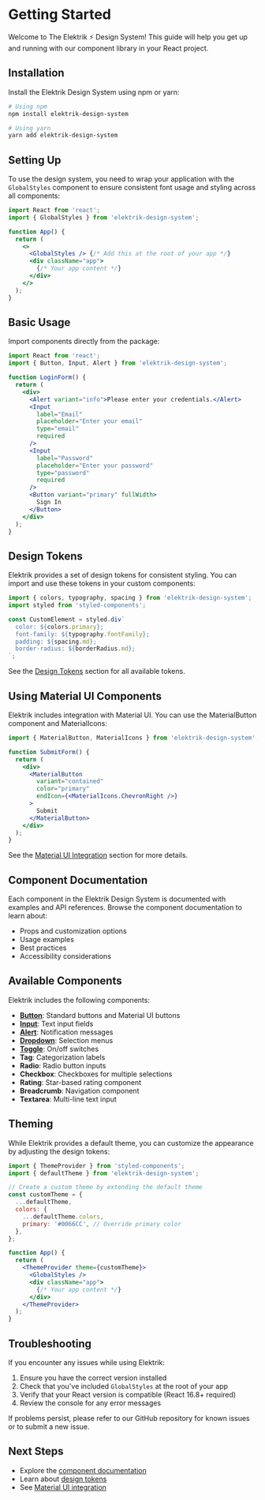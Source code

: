 
<Meta title="Documentation/Getting Started" />

# Getting Started

Welcome to The Elektrik ⚡ Design System! This guide will help you get up and running with our component library in your React project.

## Installation

Install the Elektrik Design System using npm or yarn:

```bash
# Using npm
npm install elektrik-design-system

# Using yarn
yarn add elektrik-design-system
```

## Setting Up

To use the design system, you need to wrap your application with the `GlobalStyles` component to ensure consistent font usage and styling across all components:

```jsx
import React from 'react';
import { GlobalStyles } from 'elektrik-design-system';

function App() {
  return (
    <>
      <GlobalStyles /> {/* Add this at the root of your app */}
      <div className="app">
        {/* Your app content */}
      </div>
    </>
  );
}
```

## Basic Usage

Import components directly from the package:

```jsx
import React from 'react';
import { Button, Input, Alert } from 'elektrik-design-system';

function LoginForm() {
  return (
    <div>
      <Alert variant="info">Please enter your credentials.</Alert>
      <Input 
        label="Email" 
        placeholder="Enter your email" 
        type="email" 
        required 
      />
      <Input 
        label="Password" 
        placeholder="Enter your password" 
        type="password" 
        required 
      />
      <Button variant="primary" fullWidth>
        Sign In
      </Button>
    </div>
  );
}
```

## Design Tokens

Elektrik provides a set of design tokens for consistent styling. You can import and use these tokens in your custom components:

```jsx
import { colors, typography, spacing } from 'elektrik-design-system';
import styled from 'styled-components';

const CustomElement = styled.div`
  color: ${colors.primary};
  font-family: ${typography.fontFamily};
  padding: ${spacing.md};
  border-radius: ${borderRadius.md};
`;
```

See the [Design Tokens](/docs/documentation-design-tokens--docs) section for all available tokens.

## Using Material UI Components

Elektrik includes integration with Material UI. You can use the MaterialButton component and MaterialIcons:

```jsx
import { MaterialButton, MaterialIcons } from 'elektrik-design-system';

function SubmitForm() {
  return (
    <div>
      <MaterialButton 
        variant="contained" 
        color="primary"
        endIcon={<MaterialIcons.ChevronRight />}
      >
        Submit
      </MaterialButton>
    </div>
  );
}
```

See the [Material UI Integration](/docs/documentation-material-ui-integration--docs) section for more details.

## Component Documentation

Each component in the Elektrik Design System is documented with examples and API references. Browse the component documentation to learn about:

- Props and customization options
- Usage examples
- Best practices
- Accessibility considerations

## Available Components

Elektrik includes the following components:

- **[Button](/docs/documentation-components-button--docs)**: Standard buttons and Material UI buttons
- **[Input](/docs/documentation-components-input--docs)**: Text input fields
- **[Alert](/docs/documentation-components-alert--docs)**: Notification messages
- **[Dropdown](/docs/documentation-components-dropdown--docs)**: Selection menus
- **[Toggle](/docs/documentation-components-toggle--docs)**: On/off switches
- **Tag**: Categorization labels
- **Radio**: Radio button inputs
- **Checkbox**: Checkboxes for multiple selections
- **Rating**: Star-based rating component
- **Breadcrumb**: Navigation component
- **Textarea**: Multi-line text input

## Theming

While Elektrik provides a default theme, you can customize the appearance by adjusting the design tokens:

```jsx
import { ThemeProvider } from 'styled-components';
import { defaultTheme } from 'elektrik-design-system';

// Create a custom theme by extending the default theme
const customTheme = {
  ...defaultTheme,
  colors: {
    ...defaultTheme.colors,
    primary: '#0066CC', // Override primary color
  },
};

function App() {
  return (
    <ThemeProvider theme={customTheme}>
      <GlobalStyles />
      <div className="app">
        {/* Your app content */}
      </div>
    </ThemeProvider>
  );
}
```

## Troubleshooting

If you encounter any issues while using Elektrik:

1. Ensure you have the correct version installed
2. Check that you've included `GlobalStyles` at the root of your app
3. Verify that your React version is compatible (React 16.8+ required)
4. Review the console for any error messages

If problems persist, please refer to our GitHub repository for known issues or to submit a new issue.

## Next Steps

- Explore the [component documentation](/docs/documentation-components-button--docs)
- Learn about [design tokens](/docs/documentation-design-tokens--docs)
- See [Material UI integration](/docs/documentation-material-ui-integration--docs) 